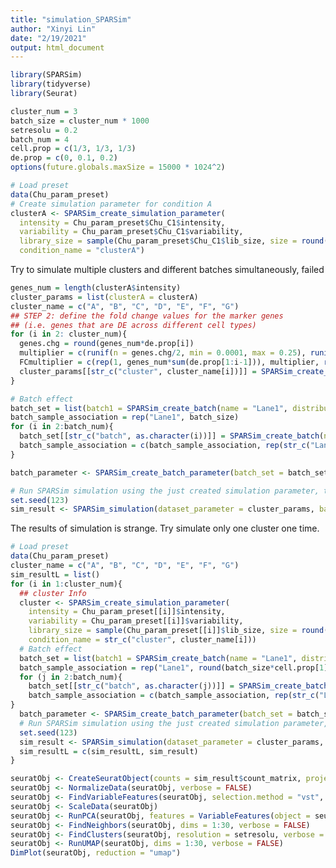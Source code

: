 ```yaml
---
title: "simulation_SPARSim"
author: "Xinyi Lin"
date: "2/19/2021"
output: html_document
---
```


```r
library(SPARSim)
library(tidyverse)
library(Seurat)
```

```r
cluster_num = 3
batch_size = cluster_num * 1000
setresolu = 0.2
batch_num = 4
cell.prop = c(1/3, 1/3, 1/3)
de.prop = c(0, 0.1, 0.2)
options(future.globals.maxSize = 15000 * 1024^2)
```

```r
# Load preset
data(Chu_param_preset)
# Create simulation parameter for condition A
clusterA <- SPARSim_create_simulation_parameter(
  intensity = Chu_param_preset$Chu_C1$intensity, 
  variability = Chu_param_preset$Chu_C1$variability, 
  library_size = sample(Chu_param_preset$Chu_C1$lib_size, size = round(batch_size*cell.prop[1])*batch_num, replace = TRUE),
  condition_name = "clusterA")
```

Try to simulate multiple clusters and different batches simultaneously, failed

```r
genes_num = length(clusterA$intensity)
cluster_params = list(clusterA = clusterA)
cluster_name = c("A", "B", "C", "D", "E", "F", "G")
## STEP 2: define the fold change values for the marker genes 
## (i.e. genes that are DE across different cell types)
for (i in 2: cluster_num){
  genes.chg = round(genes_num*de.prop[i])
  multiplier = c(runif(n = genes.chg/2, min = 0.0001, max = 0.25), runif(n = genes.chg/2, min = 4, max = 100))
  FCmultiplier = c(rep(1, genes_num*sum(de.prop[1:i-1])), multiplier, rep(1, genes_num-genes_num*sum(de.prop[1:i])))
  cluster_params[[str_c("cluster", cluster_name[i])]] = SPARSim_create_DE_genes_parameter(sim_param = clusterA, fc_multiplier = FCmultiplier, N_cells = round(batch_size*cell.prop[i])*batch_num, condition_name = "clusterB")
}

# Batch effect
batch_set = list(batch1 = SPARSim_create_batch(name = "Lane1", distribution = "normal", param_A = 0, param_B = 1))
batch_sample_association = rep("Lane1", batch_size)
for (i in 2:batch_num){
  batch_set[[str_c("batch", as.character(i))]] = SPARSim_create_batch(name = str_c("Lane", as.character(i)), distribution = "normal", param_A = i-2, param_B = 1)
  batch_sample_association = c(batch_sample_association, rep(str_c("Lane", as.character(i)), batch_size))
}

batch_parameter <- SPARSim_create_batch_parameter(batch_set = batch_set,  batch_sample = batch_sample_association)

# Run SPARSim simulation using the just created simulation parameter, the 'parameter' object should be a list even there is only one condition
set.seed(123)
sim_result <- SPARSim_simulation(dataset_parameter = cluster_params, batch_parameter = batch_parameter)
```

The results of simulation is strange. Try simulate only one cluster one time.

```r
# Load preset
data(Chu_param_preset)
cluster_name = c("A", "B", "C", "D", "E", "F", "G")
sim_resultL = list()
for (i in 1:cluster_num){
  ## cluster Info
  cluster <- SPARSim_create_simulation_parameter(
    intensity = Chu_param_preset[[i]]$intensity, 
    variability = Chu_param_preset[[i]]$variability, 
    library_size = sample(Chu_param_preset[[i]]$lib_size, size = round(batch_size*cell.prop[1])*batch_num, replace = TRUE),
    condition_name = str_c("cluster", cluster_name[i]))
  # Batch effect
  batch_set = list(batch1 = SPARSim_create_batch(name = "Lane1", distribution = "normal", param_A = 0, param_B = 1))
  batch_sample_association = rep("Lane1", round(batch_size*cell.prop[1]))
  for (j in 2:batch_num){
    batch_set[[str_c("batch", as.character(j))]] = SPARSim_create_batch(name = str_c("Lane", as.character(j)), distribution = "normal", param_A = j-2, param_B = 1)
    batch_sample_association = c(batch_sample_association, rep(str_c("Lane", as.character(j)), round(batch_size*cell.prop[1])))
}
  batch_parameter <- SPARSim_create_batch_parameter(batch_set = batch_set,  batch_sample = batch_sample_association)
  # Run SPARSim simulation using the just created simulation parameter, the 'parameter' object should be a list even there is only one condition
  set.seed(123)
  sim_result <- SPARSim_simulation(dataset_parameter = cluster_params, batch_parameter = batch_parameter)
  sim_resultL = c(sim_resultL, sim_result)
}

```

```r
seuratObj <- CreateSeuratObject(counts = sim_result$count_matrix, project="SPARSim")
seuratObj <- NormalizeData(seuratObj, verbose = FALSE)
seuratObj <- FindVariableFeatures(seuratObj, selection.method = "vst", nfeatures = 2000, verbose = FALSE)
seuratObj <- ScaleData(seuratObj)
seuratObj <- RunPCA(seuratObj, features = VariableFeatures(object = seuratObj))
seuratObj <- FindNeighbors(seuratObj, dims = 1:30, verbose = FALSE)
seuratObj <- FindClusters(seuratObj, resolution = setresolu, verbose = FALSE)
seuratObj <- RunUMAP(seuratObj, dims = 1:30, verbose = FALSE)
DimPlot(seuratObj, reduction = "umap")
```



